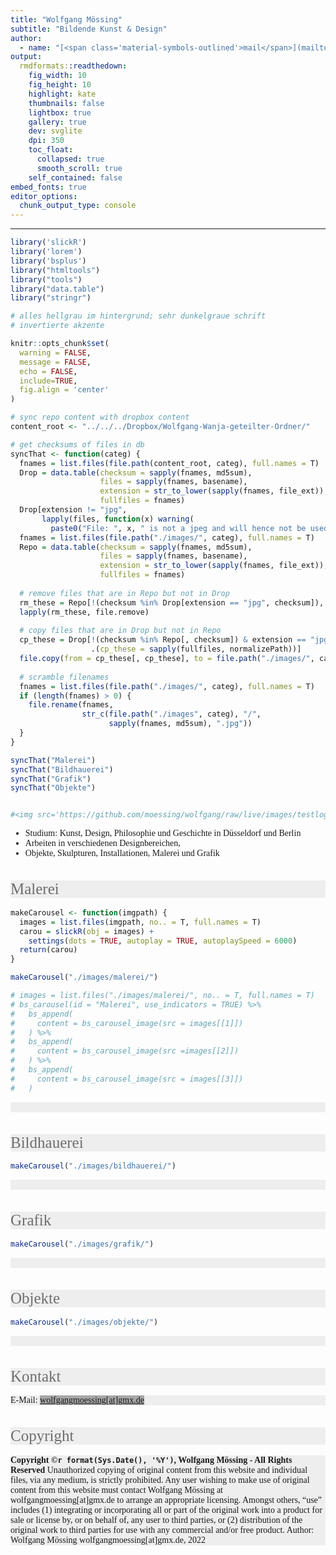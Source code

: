 ---
title: "Wolfgang Mössing"
subtitle: "Bildende Kunst & Design"
author:
  - name: "[<span class='material-symbols-outlined'>mail</span>](mailto:wolfgangmoessing@gmx.de)"
output: 
  rmdformats::readthedown:
    fig_width: 10
    fig_height: 10
    highlight: kate
    thumbnails: false
    lightbox: true
    gallery: true
    dev: svglite
    dpi: 350
    toc_float:
      collapsed: true
      smooth_scroll: true
    self_contained: false
embed_fonts: true
editor_options: 
  chunk_output_type: console
---

```{=html}
<meta name="robots" content="noindex">

<link rel="stylesheet" href="https://fonts.googleapis.com/css2?family=Gruppo&family=Material+Symbols+Outlined:opsz,wght,FILL,GRAD@48,400,0,0"">

<style>

h1 {
    font-size: 25px;
    font-family: 'Gruppo';
    font-weight: 100;
    font-color: #706d6d;
    color: #706d6d;
}

h2 {
    font-family: 'Gruppo';
    font-weight: 100;
    font-color: #706d6d;
    color: #706d6d;
}

h1.title {
    font-size: 50px;
    font-family: 'Gruppo';
    font-weight: 100;
    font-color: #706d6d;
    color: #706d6d;
}

h1.subtitle {
    font-size: 25px;
    font-family: 'Gruppo';
    font-weight: 100;
    font-color: #706d6d;
    color: #706d6d;
}

.menu ul li {
    font-size: 70px;
    font-family: 'Gruppo';
    font-weight: bold;
    font-color: #444444;
}


.page {
    font-family: 'Gruppo';
    font-size: 16pt;
}

body, h4 {
    font-family: 'Gruppo';
}

.material-symbols-outlined {
    color: #ffffff;
}

div, h1, h2, h3, h4, p, content, nav {
  background-color: #eeeeee;
  background: #eeeeee;
}

div#toc{
  background-color: #a8a7a7;
  background: #a8a7a7;
}

a {
  background-color: #a8a7a7;
  background: #a8a7a7;
}

#content ul, #content ol {
  font-size: 20px;
}

#sidebar {
  font-size: 22px;
  font-color: #ffffff;
  color: #ffffff;
  background: #a8a7a7;
}

#sidebar h2 {
  background-color: #a8a7a7;
}

p.author, p.date {
  background-color: #a8a7a7;
  background: #a8a7a7;
}

#sidebar a {
  font-size: 100%;
  color: #ffffff;
}

#postamble {
  color: #a8a7a7;
  background: #a8a7a7;
  border-top: solid 10px #a8a7a7;
}

div#content {
  background-color: #eeeeee;
  background: #eeeeee;
}

div#main {
  background-color: #eeeeee;
  background: #eeeeee;
}

div#malerei {
  background-color: #eeeeee;
  background: #eeeeee;
}


.slick-slide {
  background: #00000000;
  height: 100vh;
  lazyLoad: 'ondemand';
}

.slickR.html-widget.html-widget-static-bound {
  height: auto !important;
  lazyLoad: 'ondemand';
}

img {
    height: 100vh !important;
    width: 100vw !important;
    object-fit: contain !important;
}

nav#nav-top a {
  background: #00000000;
}

div#kontakt.section.level1 p a {
  background: #00000000;
}
</style>
```


---

```{r setup, include=FALSE, warning = FALSE, message = FALSE, echo = FALSE}
library('slickR')
library('lorem')
library('bsplus')
library("htmltools")
library("tools")
library("data.table")
library("stringr")

# alles hellgrau im hintergrund; sehr dunkelgraue schrift
# invertierte akzente

knitr::opts_chunk$set(
  warning = FALSE,
  message = FALSE,
  echo = FALSE,
  include=TRUE,
  fig.align = 'center'
)

# sync repo content with dropbox content
content_root <- "../../../Dropbox/Wolfgang-Wanja-geteilter-Ordner/"

# get checksums of files in db
syncThat <- function(categ) {
  fnames = list.files(file.path(content_root, categ), full.names = T)
  Drop = data.table(checksum = sapply(fnames, md5sum),
                    files = sapply(fnames, basename),
                    extension = str_to_lower(sapply(fnames, file_ext)),
                    fullfiles = fnames)
  Drop[extension != "jpg", 
       lapply(files, function(x) warning(
         paste0("File: ", x, " is not a jpeg and will hence not be used.")))]
  fnames = list.files(file.path("./images/", categ), full.names = T)
  Repo = data.table(checksum = sapply(fnames, md5sum),
                    files = sapply(fnames, basename),
                    extension = str_to_lower(sapply(fnames, file_ext)),
                    fullfiles = fnames)
  
  # remove files that are in Repo but not in Drop
  rm_these = Repo[!(checksum %in% Drop[extension == "jpg", checksum]), fullfiles]
  lapply(rm_these, file.remove)
  
  # copy files that are in Drop but not in Repo
  cp_these = Drop[!(checksum %in% Repo[, checksum]) & extension == "jpg",
                  .(cp_these = sapply(fullfiles, normalizePath))]
  file.copy(from = cp_these[, cp_these], to = file.path("./images/", categ))
  
  # scramble filenames
  fnames = list.files(file.path("./images/", categ), full.names = T)
  if (length(fnames) > 0) {
    file.rename(fnames, 
                str_c(file.path("./images", categ), "/", 
                      sapply(fnames, md5sum), ".jpg"))
  }
}

syncThat("Malerei")
syncThat("Bildhauerei")
syncThat("Grafik")
syncThat("Objekte")


#<img src='https://github.com/moessing/wolfgang/raw/live/images/testlogoplaceholder.png' alt='Logo Wolfgang Mössing' width='200'> 
```



- Studium: Kunst, Design, Philosophie und Geschichte in Düsseldorf und Berlin
- Arbeiten in verschiedenen Designbereichen,
- Objekte, Skulpturen, Installationen, Malerei und Grafik


# Malerei
```{r Malerei}
makeCarousel <- function(imgpath) {
  images = list.files(imgpath, no.. = T, full.names = T)
  carou = slickR(obj = images) + 
    settings(dots = TRUE, autoplay = TRUE, autoplaySpeed = 6000)
  return(carou)
}

makeCarousel("./images/malerei/")

# images = list.files("./images/malerei/", no.. = T, full.names = T)
# bs_carousel(id = "Malerei", use_indicators = TRUE) %>%
#   bs_append(
#     content = bs_carousel_image(src = images[[1]])
#   ) %>%
#   bs_append(
#     content = bs_carousel_image(src =images[[2]])
#   ) %>%
#   bs_append(
#     content = bs_carousel_image(src = images[[3]])
#   )
```
</br>

# Bildhauerei
```{r Bildhauerei, eval=TRUE}
makeCarousel("./images/bildhauerei/")
```
</br>

# Grafik
```{r Grafik, eval=TRUE}
makeCarousel("./images/grafik/")
```
</br>

# Objekte
```{r Objekte, eval=TRUE}
makeCarousel("./images/objekte/")
```
</br>

# Kontakt
E-Mail: [wolfgangmoessing[at]gmx.de](mailto:wolfgangmoessing@gmx.de)

# Copyright
__Copyright ©`r format(Sys.Date(), '%Y')`, Wolfgang Mössing - All Rights Reserved__ 
Unauthorized copying of original content from this website and individual files, via any medium, is strictly prohibited.
Any user wishing to make use of original content from this website must contact Wolfgang Mössing at wolfgangmoessing[at]gmx.de to arrange an appropriate licensing.
Amongst others, "use" includes (1) integrating or incorporating all or part of the original work into
a product for sale or license by, or on behalf of, any user to third parties, or (2) distribution of the original work to third parties for use with any commercial and/or free product.
Author: Wolfgang Mössing wolfgangmoessing[at]gmx.de, 2022